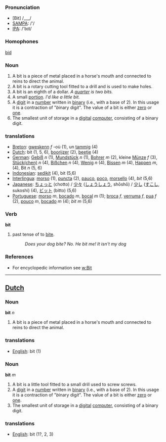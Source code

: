 === Pronunciation ===
* [Bit] /___/
*[[w:SAMPA|SAMPA]]: /'/
*[[w:IPA|IPA]]: /'bɪt/

=== Homophones ===

[[bid]]

===Noun===
#A bit is a piece of metal placed in a horse's mouth and connected to reins to direct the animal. 
#A bit is a rotary cutting tool fitted to a drill and is used to make holes. 
#A bit is an eighth of a dollar. ''A [[quarter]] is two bits.''
#A small [[portion]]. ''I'd like a little bit.''
#A [[digit]] in a [[number]] written in [[binary]] (i.e., with a base of 2). In this usage it is a contraction of "''b''inary dig''it''". The value of a bit is either [[zero]] or [[one]].
#The smallest unit of storage in a [[digital]] [[computer]], consisting of a binary digit.

===translations===
*[[Breton]]: [[gweskenn]] ''f'' -où (1), un [[tamm]]ig (4)
*[[Dutch]]: bit (1, 5, 6), [[boorijzer]] (2), [[beetje]] (4)
*[[German]]: [[Gebiß]] ''n'' (1), [[Mundstück]] ''n'' (1), [[Bohrer]] ''m'' (2),  kleine [[Münze]] ''f'' (3),  [[Stück|Stück(chen)]] ''n'' (4), [[Bißchen]] ''n'' (4), [[Wenig]] ''n'' (4), [[Bissen]] ''m'' (4), [[Happen]] ''m'', (4), Bit ''n'' (5, 6)
*[[Indonesian]]: [[sedikit]] (4), bit (5,6)
*[[Interlingua]]: [[morso]] (1), [[puncta]] (2), [[pauco]], [[poco]], [[morsello]] (4), ''bit'' (5,6)
*[[Japanese]]: [[ちょっと]] (chotto) / [[少々]] ([[しょうしょう]], shōshō) / [[少し]] ([[すこし]], sukoshi) (4), [[ビット]] (bitto) (5,6)
*[[Portuguese]]: [[morso]] ''m'', [[bocado]] ''m'', [[bocal]] ''m'' (1); [[broca]] ''f'', [[verruma]] ''f'', [[pua]] ''f'' (2), [[pouco]] ''m'', [[bocado]] ''m'' (4); ''bit'' ''m'' (5,6)

===Verb===

'''bit'''

# past tense of to [[bite]]. 
#:''Does your dog bite? No. He bit me! It isn't my dog''

===References===
*For encyclopedic information see [[w:Bit]]

----

==[[Dutch]]==

===Noun===

'''bit''' ''n''

#A bit is a piece of metal placed in a horse's mouth and connected to reins to direct the animal.

===translations===
*[[English]]: bit (1)

===Noun===

'''bit''' ''m''

#A bit is a little tool fitted to a small drill used to screw screws. 
#A [[digit]] in a [[number]] written in [[binary]] (i.e., with a base of 2). In this usage it is a contraction of "''b''inary dig''it''". The value of a bit is either [[zero]] or [[one]].
#The smallest unit of storage in a [[digital]] [[computer]], consisting of a binary digit.

===translations===
*[[English]]: bit (1?, 2, 3)
